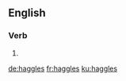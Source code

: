==English==

===Verb===
{{head|en}}

# {{en-third-person singular of|haggle}}

[[de:haggles]]
[[fr:haggles]]
[[ku:haggles]]